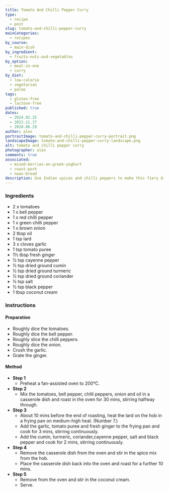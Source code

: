 ```yaml
---
title: Tomato And Chilli Pepper Curry
type:
  - recipe
  - post
slug: tomato-and-chilli-pepper-curry
mainCategories:
  - recipes
by_course:
  - main-dish
by_ingredient:
  - fruits-nuts-and-vegetables
by_option:
  - meal-in-one
  - curry
by_diet:
  - low-calorie
  - vegetarian
  - paleo
tags:
  - gluten-free
  - lactose-free
published: true
dates:
  - 2024.02.25
  - 2022.11.17
  - 2020.06.29
author: alex
portraitImage: tomato-and-chilli-pepper-curry-portrait.png
landscapeImage: tomato-and-chilli-pepper-curry-landscape.png
alt: tomato and chilli pepper curry
photographer: alex
comments: true
associated:
  - mixed-berries-on-greek-yoghurt
  - roast-pork
  - naan-bread
description: Use Indian spices and chilli peppers to make this fiery dish - just for Carl.
---
```


<Ingredients>

### Ingredients

- 2 x tomatoes
- 1 x bell pepper
- 1 x red chilli pepper
- 1 x green chilli pepper
- 1 x brown onion
- 2 tbsp oil
- 1 tsp lard
- 3 x cloves garlic
- 1 tsp tomato puree
- 1½ tbsp fresh ginger
- ½ tsp cayenne pepper
- ½ tsp dried ground cumin
- ½ tsp dried ground turmeric
- ½ tsp dried ground coriander
- ½ tsp salt
- ½ tsp black pepper
- 1 tbsp coconut cream

</Ingredients>

<Instructions>

### Instructions

#### Preparation

- Roughly dice the tomatoes.
- Roughly dice the bell pepper.
- Roughly slice the chilli peppers.
- Roughly dice the onion.
- Crush the garlic.
- Grate the ginger.

#### Method

- **Step 1**
  - Preheat a fan-assisted oven to 200°C.
- **Step 2**
  - Mix the tomatoes, bell pepper, chilli peppers, onion and oil in a casserole dish and roast in the oven for 30 mins, stirring halfway through.
- **Step 3**
  - About 10 mins before the end of roasting, heat the lard on the hob in a frying pan on medium-high heat. (Number 7.)
  - Add the garlic, tomato puree and fresh ginger to the frying pan and cook for 3 mins, stirring continuously.
  - Add the cumin, turmeric, coriander,cayenne pepper, salt and black pepper and cook for 2 mins, stirring continuously.
- **Step 4**
  - Remove the casserole dish from the oven and stir in the spice mix from the hob.
  - Place the casserole dish back into the oven and roast for a further 10 mins.
- **Step 5**
  - Remove from the oven and stir in the coconut cream.
  - Serve.

</Instructions>
